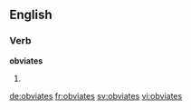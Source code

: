 ==English==

===Verb===
'''obviates'''

# {{third-person singular of|obviate}}

[[de:obviates]]
[[fr:obviates]]
[[sv:obviates]]
[[vi:obviates]]